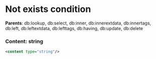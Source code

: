 # Not exists condition

**Parents**: db:lookup, db:select, db:inner, db:innerextdata, db:innertags, db:left, db:leftextdata, db:lefttags, db:having, db:update, db:delete

### Content: string

```xml
<content type="string"/>
```

